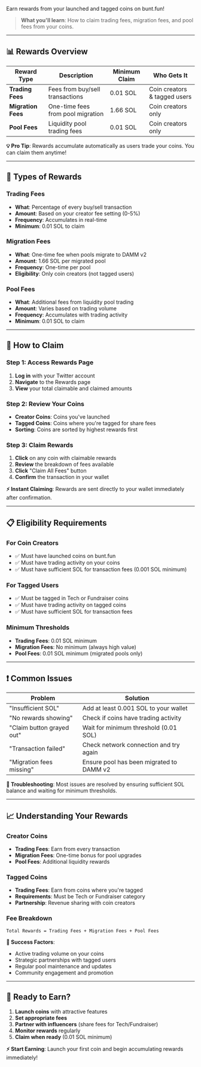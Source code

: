 
Earn rewards from your launched and tagged coins on bunt.fun!

> **What you'll learn**: How to claim trading fees, migration fees, and pool fees from your coins.

---

## 📊 Rewards Overview

| Reward Type | Description | Minimum Claim | Who Gets It |
|-------------|-------------|---------------|-------------|
| **Trading Fees** | Fees from buy/sell transactions | 0.01 SOL | Coin creators & tagged users |
| **Migration Fees** | One-time fees from pool migration | 1.66 SOL | Coin creators only |
| **Pool Fees** | Liquidity pool trading fees | 0.01 SOL | Coin creators only |

**💡 Pro Tip**: Rewards accumulate automatically as users trade your coins. You can claim them anytime!

---

## 🎯 Types of Rewards

### Trading Fees
- **What**: Percentage of every buy/sell transaction
- **Amount**: Based on your creator fee setting (0-5%)
- **Frequency**: Accumulates in real-time
- **Minimum**: 0.01 SOL to claim

### Migration Fees
- **What**: One-time fee when pools migrate to DAMM v2
- **Amount**: 1.66 SOL per migrated pool
- **Frequency**: One-time per pool
- **Eligibility**: Only coin creators (not tagged users)

### Pool Fees
- **What**: Additional fees from liquidity pool trading
- **Amount**: Varies based on trading volume
- **Frequency**: Accumulates with trading activity
- **Minimum**: 0.01 SOL to claim

---

## 🚀 How to Claim

### Step 1: Access Rewards Page
1. **Log in** with your Twitter account
2. **Navigate** to the Rewards page
3. **View** your total claimable and claimed amounts

### Step 2: Review Your Coins
- **Creator Coins**: Coins you've launched
- **Tagged Coins**: Coins where you're tagged for share fees
- **Sorting**: Coins are sorted by highest rewards first

### Step 3: Claim Rewards
1. **Click** on any coin with claimable rewards
2. **Review** the breakdown of fees available
3. **Click** "Claim All Fees" button
4. **Confirm** the transaction in your wallet

**⚡ Instant Claiming**: Rewards are sent directly to your wallet immediately after confirmation.

---

## 📋 Eligibility Requirements

### For Coin Creators
- ✅ Must have launched coins on bunt.fun
- ✅ Must have trading activity on your coins
- ✅ Must have sufficient SOL for transaction fees (0.001 SOL minimum)

### For Tagged Users
- ✅ Must be tagged in Tech or Fundraiser coins
- ✅ Must have trading activity on tagged coins
- ✅ Must have sufficient SOL for transaction fees

### Minimum Thresholds
- **Trading Fees**: 0.01 SOL minimum
- **Migration Fees**: No minimum (always high value)
- **Pool Fees**: 0.01 SOL minimum (migrated pools only)

---

## ❗ Common Issues

| Problem | Solution |
|---------|----------|
| "Insufficient SOL" | Add at least 0.001 SOL to your wallet |
| "No rewards showing" | Check if coins have trading activity |
| "Claim button grayed out" | Wait for minimum threshold (0.01 SOL) |
| "Transaction failed" | Check network connection and try again |
| "Migration fees missing" | Ensure pool has been migrated to DAMM v2 |

**🔧 Troubleshooting**: Most issues are resolved by ensuring sufficient SOL balance and waiting for minimum thresholds.

---

## 📈 Understanding Your Rewards

### Creator Coins
- **Trading Fees**: Earn from every transaction
- **Migration Fees**: One-time bonus for pool upgrades
- **Pool Fees**: Additional liquidity rewards

### Tagged Coins
- **Trading Fees**: Earn from coins where you're tagged
- **Requirements**: Must be Tech or Fundraiser category
- **Partnership**: Revenue sharing with coin creators

### Fee Breakdown
```
Total Rewards = Trading Fees + Migration Fees + Pool Fees
```

**🎯 Success Factors**:
- Active trading volume on your coins
- Strategic partnerships with tagged users
- Regular pool maintenance and updates
- Community engagement and promotion

---

## 🚀 Ready to Earn?

1. **Launch coins** with attractive features
2. **Set appropriate fees**
3. **Partner with influencers** (share fees for Tech/Fundraiser)
4. **Monitor rewards** regularly
5. **Claim when ready** (0.01 SOL minimum)

**⚡ Start Earning**: Launch your first coin and begin accumulating rewards immediately!
